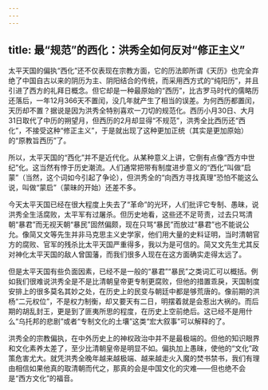 ```yaml
---
---
---
```

title: 最“规范”的西化：洪秀全如何反对“修正主义”
---



太平天国的偏执“西化”还不仅表现在宗教方面，它的历法即所谓《天历》也完全弃绝了中国自古以来的阴历为主、阴阳结合的传统，而采用西方式的“纯阳历”，并且引进了西方的礼拜日概念。但它却是一种最原始的“西历”，比古罗马时代的儒略历还落后，一年12月366天不置闰，没几年就产生了相当的误差。为何西历都置闰，天历却不置？据说是因为洪秀全特别喜欢一刀切的规范化。西历小月30日、大月31日取代了中历的朔望月，但西历的2月却显得“不规范”，洪秀全比西历还“西化”，不接受这种“修正主义”，于是就出现了这种更加正统（其实是更加原始）的“原教旨西历”了。

所以，太平天国的“西化”并不是近代化。从某种意义上讲，它倒有点像“西方中世纪”化。这当然有悖于历史潮流。人们通常把带有制度进步意义的“西化”叫做“启蒙”（当然，这个词如今引起了争论），但洪秀全的“向西方寻找真理”恐怕不能这么说，叫做“蒙启”（蒙昧的开始）还差不多。

今天太平天国已经在很大程度上失去了“革命”的光环，人们批评它专制、愚昧，说洪秀全生活腐败，太平军有过屠杀。但历史地看，这些还不足苛责，过去只骂清朝“暴君”而无视天朝“暴民”固然偏颇，现在只骂“暴民”而放过“暴君”也不能说公允。像简又文等先生并非马克思主义史学家，他们用大量的史料证明，当时清朝官方的腐败、官军的残杀比太平天国严重得多，我以为是可信的。简又文先生尤其反对神化太平天国的敌人曾国藩，而我们很多人现在在这方面确实走得太远了。

但是太平天国有些负面因素，已经不是一般的“暴君”“暴民”之类词汇可以概括。例如我们很难说洪秀全是不是比清朝皇帝更专制更腐败，但他的措置乖戾，天国制度安排上的很多莫名其妙之处，在历史上的民变与朝廷中都是够荒唐的。像前期的洪杨“二元权位”，不是权力制衡，却又要天有二日，明摆着就是会惹出大祸的。而后期的胡乱封王，更是到了匪夷所思的程度，在历史上空前绝后。这已经不是用什么“乌托邦的悲剧”或者“专制文化的土壤”这类“宏大叙事”可以解释的了。

洪秀全的宗教偏执，在中外历史上的神权政治中并不是最极端的。但他的知识眼界和文化素养太差了，至少比清朝皇帝是明显不如。偏执加上愚昧，使他的“文化”政策危害尤大。就凭洪秀全晚年越来越极端、越来越走火入魔的焚书禁书，我们有理由相信如果他真的取清朝而代之，那真的会是中国文化的灾难——但也绝不会是“西方文化”的福音。